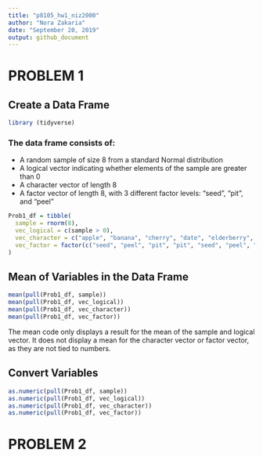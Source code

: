 ```yaml
---
title: "p8105_hw1_niz2000"
author: "Nora Zakaria"
date: "September 20, 2019"
output: github_document
---
```


# PROBLEM 1

## Create a Data Frame

```r
library (tidyverse)
```

### The data frame consists of:
* A random sample of size 8 from a standard Normal distribution
* A logical vector indicating whether elements of the sample are greater than 0
* A character vector of length 8
* A factor vector of length 8, with 3 different factor levels: "seed", "pit", and "peel"

```r
Prob1_df = tibble(
  sample = rnorm(8),
  vec_logical = c(sample > 0), 
  vec_character = c("apple", "banana", "cherry", "date", "elderberry", "fig", "guava", "honeydew"),
  vec_factor = factor(c("seed", "peel", "pit", "pit", "seed", "peel", "seed", "seed")),
)
```

## Mean of Variables in the Data Frame

```r
mean(pull(Prob1_df, sample))
mean(pull(Prob1_df, vec_logical))
mean(pull(Prob1_df, vec_character))
mean(pull(Prob1_df, vec_factor))
```

The mean code only displays a result for the mean of the sample and logical vector. It does not display a mean for the character vector or factor vector, as they are not tied to numbers. 

## Convert Variables

```r
as.numeric(pull(Prob1_df, sample))
as.numeric(pull(Prob1_df, vec_logical))
as.numeric(pull(Prob1_df, vec_character))
as.numeric(pull(Prob1_df, vec_factor))
```


# PROBLEM 2